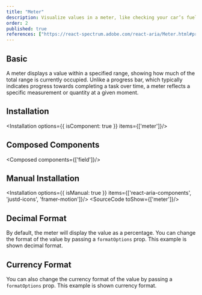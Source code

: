 ```yaml
---
title: "Meter"
description: Visualize values in a meter, like checking your car’s fuel gauge, great for displaying measurements at a glance..
order: 2
published: true
references: ["https://react-spectrum.adobe.com/react-aria/Meter.html#props"]
---
```



## Basic

A meter displays a value within a specified range, showing how much of the total range is currently occupied. Unlike a progress bar, which typically indicates progress towards completing a task over time, a meter reflects a specific measurement or quantity at a given moment.

<How toUse="statuses/meter-demo" />

## Installation
<Installation options={{ isComponent: true }} items={['meter']}/>

## Composed Components
<Composed components={['field']}/>

## Manual Installation
<Installation options={{ isManual: true }} items={['react-aria-components', 'justd-icons', 'framer-motion']}/>
<SourceCode toShow={['meter']}/>

## Decimal Format
By default, the meter will display the value as a percentage. You can change the format of the value by passing a `formatOptions` prop. This example is shown decimal format.

<How toUse="statuses/meter-decimal-format-demo" />

## Currency Format
You can also change the currency format of the value by passing a `formatOptions` prop. This example is shown currency format.

<How toUse="statuses/meter-currency-format-demo" />
